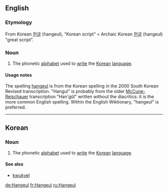 {{wikipedia}}

==English==

===Etymology===
From Korean [[한글]] (hangeul), “Korean script” < Archaic Korean [[한글]] (hangeul) “great script”.

===Noun===
{{en-noun|-}}

# The phonetic [[alphabet]] used to [[write]] the [[Korean]] [[language]].

====Usage notes====
The spelling [[hangeul]] is from the Korean spelling in the 2000 South Korean Revised transcription. "Hangul" is probably from the older [[McCune-Reischauer]] transcription "Han'gŭl" written without the diacritics: it is the more common English spelling. Within the English Wiktionary, "hangeul" is preferred.

----

==Korean==

===Noun===
{{ko-pos|noun|hangeul=한글}}

# The phonetic [[alphabet]] used to [[write]] the [[Korean]] [[language]].

====See also====
*[[kwukyel]]


[[de:Hangeul]]
[[fr:Hangeul]]
[[ru:Hangeul]]